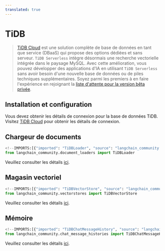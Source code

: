 ```yaml
---
translated: true
---
```


# TiDB

> [TiDB Cloud](https://tidbcloud.com/) est une solution complète de base de données en tant que service (DBaaS) qui propose des options dédiées et sans serveur. `TiDB Serverless` intègre désormais une recherche vectorielle intégrée dans le paysage MySQL. Avec cette amélioration, vous pouvez développer des applications d'IA en utilisant `TiDB Serverless` sans avoir besoin d'une nouvelle base de données ou de piles techniques supplémentaires. Soyez parmi les premiers à en faire l'expérience en rejoignant la [liste d'attente pour la version bêta privée](https://tidb.cloud/ai).

## Installation et configuration

Vous devez obtenir les détails de connexion pour la base de données TiDB.
Visitez [TiDB Cloud](https://tidbcloud.com/) pour obtenir les détails de connexion.

## Chargeur de documents

```python
<!--IMPORTS:[{"imported": "TiDBLoader", "source": "langchain_community.document_loaders", "docs": "https://api.python.langchain.com/en/latest/document_loaders/langchain_community.document_loaders.tidb.TiDBLoader.html", "title": "TiDB"}]-->
from langchain_community.document_loaders import TiDBLoader
```

Veuillez consulter les détails [ici](/docs/integrations/document_loaders/tidb).

## Magasin vectoriel

```python
<!--IMPORTS:[{"imported": "TiDBVectorStore", "source": "langchain_community.vectorstores", "docs": "https://api.python.langchain.com/en/latest/vectorstores/langchain_community.vectorstores.tidb_vector.TiDBVectorStore.html", "title": "TiDB"}]-->
from langchain_community.vectorstores import TiDBVectorStore
```

Veuillez consulter les détails [ici](/docs/integrations/vectorstores/tidb_vector).

## Mémoire

```python
<!--IMPORTS:[{"imported": "TiDBChatMessageHistory", "source": "langchain_community.chat_message_histories", "docs": "https://api.python.langchain.com/en/latest/chat_message_histories/langchain_community.chat_message_histories.tidb.TiDBChatMessageHistory.html", "title": "TiDB"}]-->
from langchain_community.chat_message_histories import TiDBChatMessageHistory
```

Veuillez consulter les détails [ici](/docs/integrations/memory/tidb_chat_message_history).
